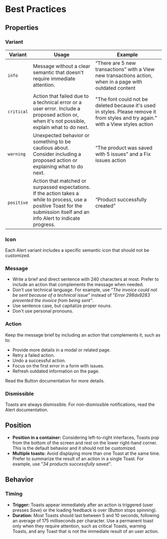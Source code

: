 # Best Practices

## Properties

### Variant

| Variant | Usage | Example |
| --- | --- | --- |
| `info` | Message without a clear semantic that doesn't require immediate attention. | “There are 5 new transactions” with a View new transactions action, when in a page with outdated content |
| `critical` | Action that failed due to a technical error or a user error. Include a proposed action or, when it's not possible, explain what to do next. | "The font could not be deleted because it's used in styles. Please remove it from styles and try again." with a View styles action |
| `warning` | Unexpected behavior or something to be cautious about. Consider including a proposed action or explaining what to do next. | “The product was saved with 5 issues” and a Fix issues action |
| `positive` | Action that matched or surpassed expectations. If the action takes a while to process, use a positive Toast for the submission itself and an info Alert to indicate progress. | “Product successfully created” |

### Icon

Each Alert variant includes a specific semantic icon that should not be customized.

### Message

- Write a brief and direct sentence with 240 characters at most. Prefer to include an action that complements the message when needed.
- Don't use technical language. For example, use ”*The invoice could not be sent because of a technical issue”* instead of ”*Error 298dx9283 prevented the invoice from being sent”*.
- Use sentence case, but capitalize proper nouns.
- Don't use personal pronouns.

### Action

Keep the message brief by including an action that complements it, such as to:

- Provide more details in a modal or related page.
- Retry a failed action.
- Undo a successful action.
- Focus on the first error in a form with issues.
- Refresh outdated information on the page.

Read the Button documentation for more details.

### Dismissible

Toasts are always dismissible. For non-dismissible notifications, read the Alert documentation.

## Position

- **Position in a container:** Considering left-to-right interfaces, Toasts pop from the bottom of the screen and rest on the lower right-hand corner. This is the default behavior and it should not be customized.
- **Multiple toasts:** Avoid displaying more than one Toast at the same time. Prefer to summarize the result of an action in a single Toast. For example, use ”*34 products successfully saved”*.

## Behavior

### Timing

- **Trigger:** Toasts appear immediately after an action is triggered (user presses *Save*) or the loading feedback is over (Button stops spinning).
- **Duration:** Most Toasts should last between 5 and 10 seconds, following an average of 175 milliseconds per character. Use a permanent toast only when they require attention, such as critical Toasts, warning Toasts, and any Toast that is not the immediate result of an user action.

